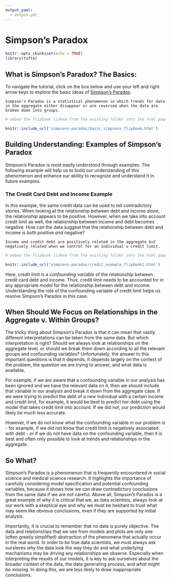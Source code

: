 ```yaml
---
output_yaml:
  - output.yml
---
```


# Simpson's Paradox {-}

```r
knitr::opts_chunk$set(echo = TRUE)
library(tufte)
```


<!-- create full width div -->

::: {.fullwidth} 

## **What is Simpson's Paradox? The Basics:**

To navigate the tutorial, click on the box below and use your left and right arrow keys to explore the basic ideas of [Simpson’s Paradox](https://en.wikipedia.org/wiki/Simpson%27s_paradox).

<!-- end full width div -->

:::

```marginfigure

Simpson’s Paradox is a statistical phenomenon in which trends for data in the aggregate either disappear or are reversed when the data are broken down into groups.

```

```r

# embed the flipbook linked from the existing folder into the html page here:

knitr::include_url('simpsons-paradox/basic_simpsons_flipbook.html')

```

<!-- create full width div -->

::: {.fullwidth}

## **Building Understanding: Examples of Simpson's Paradox**

Simpson's Paradox is most easily understood through examples. The following example will help us to build our understanding of this phenomenon and enhance our ability to recognize and understand it in future examples. 

### **The Credit Card Debt and Income Example**

In this example, the same credit data can be used to tell contradictory stories. When looking at the relationship between debt and income alone, the relationship appears to be positive. However, when we take into account credit limit as well, the relationship between income and debt becomes negative. How can the data suggest that the relationship between debt and income is both positive *and* negative?

<!-- end full width div -->

:::

```marginfigure

Income and credit debt are positively related in the aggregate but negatively related when we control for an individual's credit limit.

```


```r

# embed the flipbook linked from the existing folder into the html page here:

knitr::include_url('simpsons-paradox/credit_example_flipbook1.html')

```

<!-- create full width div -->

::: {.fullwidth}

Here, credit limit is a *confounding variable* of the relationship between credit card debt and income. Thus, credit limit needs to be accounted for in any appropriate model for the relationship between debt and income. Understanding the role of the confounding variable of credit limit helps us resolve Simpson's Paradox in this case.

## **When Should We Focus on Relationships in the Aggregate v. Within Groups?**

The tricky thing about Simpson's Paradox is that it can mean that vastly different interpretations can be taken from the same data. But which interpretation is right? Should we always look at relationships on the aggregate level, or should we break them down according to all the relevant groups and confounding variables? Unfortunately, the answer to this important questions is that it depends. It depends largely on the context of the problem, the question we are trying to answer, and what data is available.

For example, if we are aware that a confounding variable in our analysis has been ignored and we have the relevant data on it, then we should include that variable in our analysis and break it down from the aggregate case. If we were trying to predict the debt of a new individual with a certain income and credit limit, for example, it would be best to predict her debt using the model that takes credit limit into account. If we did not, our prediction would likely be much less accurate. 
 
However, if we do not know what the confounding variable in our problem is - for example, if we did not know that credit limit is negatively associated with debt - or if we do not have data on the confounding variable, then it is best and often only possible to look at trends and relationships in the aggregate. 

## **So What?**

Simpson's Paradox is a phenomenon that is frequently encountered in social science and medical science research. It highlights the importance of carefully considering model specification and potential confounding variables, because it shows how we can draw contradictory conclusions from the same data if we are not careful. Above all, Simpson's Paradox is a great example of why it is critical that we, as data scientists, always look at our work with a skeptical eye and why we must be hesitant to trust what may seem like obvious conclusions, even if they are supported by initial analysis.

Importantly, it is crucial to remember that no data is purely objective. The data and relationships that we see from models and plots are only one (often greatly simplified) abstraction of the phenomena that actually occur in the real world. In order to be true data scientists, we must always ask oursleves *why* the data look the way they do and what underlying mechanisms may be driving any relationships we observe. Especially when interpreting the results of our models, it is key to ask ourselves about the broader context of the data, the data generating process, and *what might be missing*. In doing this, we are less likely to draw inappropriate conclusions. 

<!-- end full width div -->

:::
